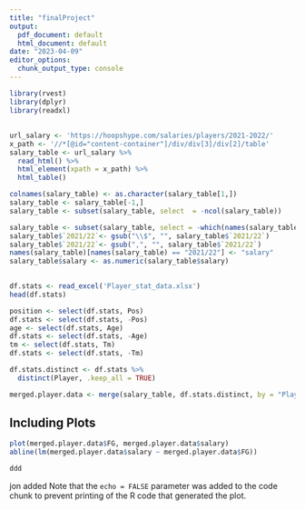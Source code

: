 ```yaml
---
title: "finalProject"
output:
  pdf_document: default
  html_document: default
date: "2023-04-09"
editor_options: 
  chunk_output_type: console
---
```


```r
library(rvest)
library(dplyr)
library(readxl)
```

## 

```r
url_salary <- 'https://hoopshype.com/salaries/players/2021-2022/'
x_path <- '//*[@id="content-container"]/div/div[3]/div[2]/table'
salary_table <- url_salary %>%
  read_html() %>%
  html_element(xpath = x_path) %>%
  html_table()
```

```r
colnames(salary_table) <- as.character(salary_table[1,])
salary_table <- salary_table[-1,]
salary_table <- subset(salary_table, select  = -ncol(salary_table))
```

```r
salary_table <- subset(salary_table, select = -which(names(salary_table) == "NA"))
salary_table$`2021/22`<- gsub("\\$", "", salary_table$`2021/22`)
salary_table$`2021/22`<- gsub(",", "", salary_table$`2021/22`)
names(salary_table)[names(salary_table) == "2021/22"] <- "salary"
salary_table$salary <- as.numeric(salary_table$salary)
                                
```

```r
df.stats <- read_excel('Player_stat_data.xlsx')
head(df.stats)

position <- select(df.stats, Pos) 
df.stats <- select(df.stats, -Pos)
age <- select(df.stats, Age) 
df.stats <- select(df.stats, -Age)
tm <- select(df.stats, Tm) 
df.stats <- select(df.stats, -Tm)
```

```r
df.stats.distinct <- df.stats %>% 
  distinct(Player, .keep_all = TRUE)

```

```r
merged.player.data <- merge(salary_table, df.stats.distinct, by = "Player", all = FALSE)
```
## Including Plots


```r
plot(merged.player.data$FG, merged.player.data$salary)
abline(lm(merged.player.data$salary ~ merged.player.data$FG))

ddd
```
jon added
Note that the `echo = FALSE` parameter was added to the code chunk to prevent printing of the R code that generated the plot.
